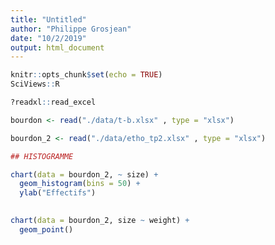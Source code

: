 ```yaml
---
title: "Untitled"
author: "Philippe Grosjean"
date: "10/2/2019"
output: html_document
---
```


```r
knitr::opts_chunk$set(echo = TRUE)
SciViews::R
```

```r
?readxl::read_excel
```

```r
bourdon <- read("./data/t-b.xlsx" , type = "xlsx")
```

```r
bourdon_2 <- read("./data/etho_tp2.xlsx" , type = "xlsx")

```

```r
## HISTOGRAMME 

chart(data = bourdon_2, ~ size) +
  geom_histogram(bins = 50) +
  ylab("Effectifs") 
  
```


```r
chart(data = bourdon_2, size ~ weight) +
  geom_point()
```

